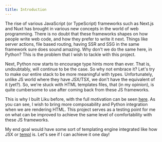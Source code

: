 ```yaml
---
title: Introduction
---
```


The rise of various JavaScript (or TypeScript) frameworks such as Next.js and Nuxt has brought
in various new concepts in the world of web programming. There is no doubt that these
frameworks shapes on how people write web code, and how they prefer to write it next. Things
like server actions, file based routing, having SSR and SSG in the same framework sure does
sound amazing. Why don't we do the same here, in Python? This is the problem that I wish to
tackle with this project.

Next, Python now starts to encourage type hints more than ever. That is, undoubtably, will
continue to be the case. So why not embrace it? Let's try to make our entire stack to be
more meaningful with types. Unfortunately, unlike JS world where they have JSX/TSX, we don't
have the equivalent of it (yet?). So, we're stuck with HTML templates files, that (in my
opinion), is quite cumbersome to use after coming back from these JS frameworks.

This is why I built Liku before, with the full motivation can be seen [here](https://rorre.github.io/liku/motivation/).
As you can see, I wish to bring more composability and Python integration when we are rendering
HTML. This project serves as a testing point for me on what can be improved to achieve the
same level of comfortability with these JS frameworks.

My end goal would have some sort of templating engine integrated like how JSX or [templ](https://github.com/a-h/templ) is. Let's see if I can achieve it one day!
